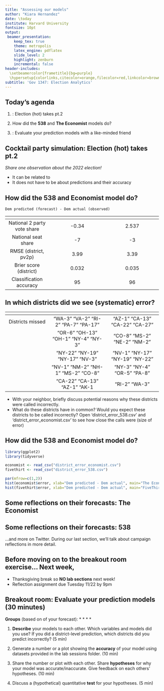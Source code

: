 ```yaml
---
title: "Assessing our models"
author: "Kiara Hernandez"
date: \today
institute: Harvard University
fontsize: 10pt
output:
 beamer_presentation:
    keep_tex: true
    theme: metropolis
    latex_engine: pdflatex
    slide_level: 2
    highlight: zenburn
    incremental: false
header-includes:
  \setbeamercolor{frametitle}{bg=purple}
  \hypersetup{colorlinks,citecolor=orange,filecolor=red,linkcolor=brown,urlcolor=blue}
subtitle: 'Gov 1347: Election Analytics'
---
```


## Today's agenda

1. \textcolor{purple}{Cocktail party simulation}: Election (hot) takes pt.2

2. How did the **538** and **The Economist** models do?

3. \textcolor{purple}{Breakout room exercise}: Evaluate your prediction models with a like-minded friend

## Cocktail party simulation: Election (hot) takes pt.2

\centering
\large

*Share one \textcolor{purple}{interesting/surprising/memorable/confusing} observation about the 2022 election!*

* It can be related to \underline{any aspect of this election}
* It does not have to be about predictions and their accuracy

## How did the 538 and Economist model do?

\centering

`Dem predicted (forecast) - Dem actual (observed)`


 |                               | **\textcolor{blue}{FiveThirtyEight}** | **\textcolor{blue}{The Economist}** |
 |:-----------------------------:|:-------------------------------------:|:-----------------------------------:|
 | National 2 party vote share   |       -0.34                           |      2.537                          |
 | National seat share           |        -7                             |          -3                         |
 | RMSE (district, pv2p)         |      3.99                             |          3.39                       |
 | Brier score (district)        |      0.032                            |      0.035                          |
 | Classification accuracy       |     95                                |        96                           |

## In which districts did we see (systematic) error?

\centering

 |                               | **\textcolor{blue}{FiveThirtyEight}** | **\textcolor{blue}{The Economist}** |
 |:-----------------------------:|:-------------------------------------:|:-----------------------------------:|
 | Districts missed              |"WA-3"  "VA-2"  "RI-2"  "PA-7"  "PA-17"| "AZ-1"  "CA-13" "CA-22" "CA-27"     |
 |                               |"OR-6"  "OH-13" "OH-1"  "NY-4"  "NY-3" | "CO-8" "MS-2"  "NE-2"  "NM-2"       |    
 |                               |"NY-22" "NY-19" "NY-17" "NV-3"         | "NV-1" "NY-17" "NY-19" "NY-22"      | 
 |                               |"NV-1"  "NM-2"  "NH-1"  "MS-2"  "CO-8" | "NY-3" "NY-4" "OR-5"  "PA-8"        |
 |                               |"CA-22" "CA-13" "AZ-1" "AK-1           | "RI-2"  "WA-3"                      |
     
\tiny
- With your neighbor, briefly discuss potential reasons why these districts were called incorrectly.
- What do these districts have in common? Would you expect these districts to be called incorrectly? Open 'district_error_538.csv' and 'district_error_economist.csv' to see how close the calls were (size of error)

## How did the 538 and Economist model do?

```r
library(ggplot2)
library(tidyverse)

economist <- read_csv("district_error_economist.csv")
fivethirt <- read_csv("district_error_538.csv")

par(mfrow=c(1,2))
hist(economist$error, xlab="Dem predicted - Dem actual", main="The Economist")
hist(fivethirt$error, xlab="Dem predicted - Dem actual", main="FiveThirtyEight")

```

## Some reflections on their forecasts: The Economist

\begin{figure}
\includegraphics[width=0.75\textwidth]{morris.png}
\end{figure}

## Some reflections on their forecasts: 538
\begin{figure}
\includegraphics[width=0.75\textwidth]{silver.png}
\end{figure}

\centering

...and more on Twitter. During our last section, we'll talk about campaign reflections in more detail. 

## Before moving on to the breakout room exercise... Next week,

* Thanksgiving break so **NO lab sections** next week!
* Reflection assignment due Tuesday 11/22 by 9pm

## Breakout room: Evaluate your prediction models (30 minutes)

**Groups** (based on \underline{a characteristic feature} of your forecast):
<!-- EDIT THIS -->
* \textcolor{purple}{Poll believers}
* \textcolor{purple}{Inucumbency matter!} 
* \textcolor{purple}{Expert ratings matter!} 
* \textcolor{purple}{Everything matters!}

1. **Describe** your models to each other. Which variables and models did you use? If you did a district-level prediction, which districts did you predict incorrectly? (5 min)

2. Generate a number or a plot showing the **accuracy** of your model using datasets provided in the lab sessions folder. (10 min)

3. Share the number or plot with each other. Share **hypotheses** for why your model was accurate/inaccurate. Give feedback on each others' hypotheses. (10 min)

4. Discuss a (hypothetical) quantitative **test** for your hypotheses. (5 min)





